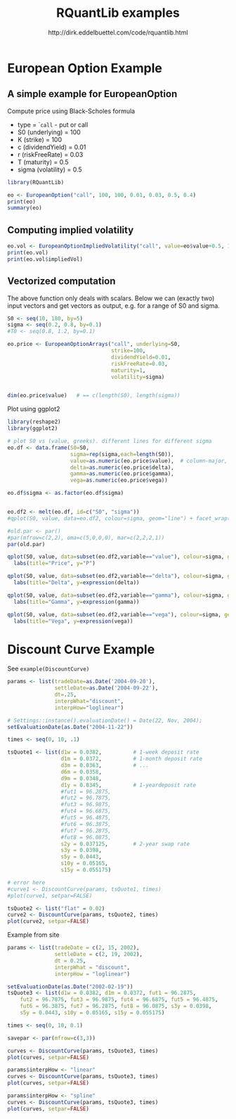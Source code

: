 % RQuantLib examples
% http://dirk.eddelbuettel.com/code/rquantlib.html

European Option Example
=======================

## A simple example for EuropeanOption
Compute price using Black-Scholes formula

* type = ``call` - put or call
* S0 (underlying) = 100
* K (strike) = 100
* c (dividendYield) = 0.01
* r (riskFreeRate) = 0.03
* T (maturity) = 0.5
* sigma (volatility) = 0.5

```{r}
library(RQuantLib)

eo <- EuropeanOption("call", 100, 100, 0.01, 0.03, 0.5, 0.4)
print(eo)
summary(eo)
```

## Computing implied volatility

```{r}
eo.vol <- EuropeanOptionImpliedVolatility("call", value=eo$value+0.5, 100, 100, 0.01, 0.03, 0.5, 0.4)
print(eo.vol)
print(eo.vol$impliedVol)
```

## Vectorized computation
The above function only deals with scalars. Below we can (exactly two) input vectors and get vectors as output, e.g. for a range of S0 and sigma.

```{r}
S0 <- seq(10, 180, by=5)
sigma <- seq(0.2, 0.8, by=0.1)
#T0 <- seq(0.8, 1.2, by=0.1)

eo.price <- EuropeanOptionArrays("call", underlying=S0,
                                 strike=100,
                                 dividendYield=0.01,
                                 riskFreeRate=0.03,
                                 maturity=1,
                                 volatility=sigma)                               


dim(eo.price$value)   # == c(length(S0), length(sigma))
```


Plot using ggplot2

```{r}
library(reshape2)
library(ggplot2)

# plot S0 vs (value, greeks). different lines for different sigma
eo.df <- data.frame(S0=S0,
                    sigma=rep(sigma,each=length(S0)),
                    value=as.numeric(eo.price$value),  # column-major, ok
                    delta=as.numeric(eo.price$delta),
                    gamma=as.numeric(eo.price$gamma),
                    vega=as.numeric(eo.price$vega))

eo.df$sigma <- as.factor(eo.df$sigma)


eo.df2 <- melt(eo.df, id=c("S0", "sigma"))
#qplot(S0, value, data=eo.df2, colour=sigma, geom="line") + facet_wrap(~variable, ncol=2)

#old.par <- par()
#par(mfrow=c(2,2), oma=c(5,0,0,0), mar=c(2,2,2,1))
par(old.par)

qplot(S0, value, data=subset(eo.df2,variable=="value"), colour=sigma, geom="line") +
  labs(title="Price", y="P")

qplot(S0, value, data=subset(eo.df2,variable=="delta"), colour=sigma, geom="line") +
  labs(title="Delta", y=expression(delta))

qplot(S0, value, data=subset(eo.df2,variable=="gamma"), colour=sigma, geom="line") +
  labs(title="Gamma", y=expression(gamma))

qplot(S0, value, data=subset(eo.df2,variable=="vega"), colour=sigma, geom="line") +
  labs(title="Vega", y=expression(vega))
```


Discount Curve Example
======================

See ``example(DiscountCurve)``

```{r}
params <- list(tradeDate=as.Date('2004-09-20'),
               settleDate=as.Date('2004-09-22'),
               dt=.25,
               interpWhat="discount",
               interpHow="loglinear")

# Settings::instance().evaluationDate() = Date(22, Nov, 2004);
setEvaluationDate(as.Date("2004-11-22"))

times <- seq(0, 10, .1)

tsQuote1 <- list(d1w = 0.0382,          # 1-week deposit rate
                 d1m = 0.0372,          # 1-month deposit rate
                 d3m = 0.0363,          # ...
                 d6m = 0.0358,
                 d9m = 0.0348,
                 d1y = 0.0345,          # 1-yeardeposit rate
                 #fut1 = 96.2875,
                 #fut2 = 96.7875,
                 #fut3 = 96.9875,
                 #fut4 = 96.6875,
                 #fut5 = 96.4875,
                 #fut6 = 96.3875,
                 #fut7 = 96.2875,
                 #fut8 = 96.0875,
                 s2y = 0.037125,        # 2-year swap rate
                 s3y = 0.0398,
                 s5y = 0.0443,
                 s10y = 0.05165,
                 s15y = 0.055175)

# error here
#curve1 <- DiscountCurve(params, tsQuote1, times)
#plot(curve1, setpar=FALSE)

tsQuote2 <- list("flat" = 0.02)
curve2 <- DiscountCurve(params, tsQuote2, times)
plot(curve2, setpar=FALSE)
```

Example from site

```{r}
params <- list(tradeDate = c(2, 15, 2002),
               settleDate = c(2, 19, 2002),
               dt = 0.25,
               interpWhat = "discount",
               interpHow = "loglinear")

setEvaluationDate(as.Date("2002-02-19"))
tsQuote3 <- list(d1w = 0.0382, d1m = 0.0372, fut1 = 96.2875,
    fut2 = 96.7875, fut3 = 96.9875, fut4 = 96.6875, fut5 = 96.4875,
    fut6 = 96.3875, fut7 = 96.2875, fut8 = 96.0875, s3y = 0.0398,
    s5y = 0.0443, s10y = 0.05165, s15y = 0.055175)

times <- seq(0, 10, 0.1)

savepar <- par(mfrow=c(3,3))

curves <- DiscountCurve(params, tsQuote3, times)
plot(curves, setpar=FALSE)

params$interpHow <- "linear"
curves <- DiscountCurve(params, tsQuote3, times)
plot(curves, setpar=FALSE)

params$interpHow <- "spline"
curves <- DiscountCurve(params, tsQuote3, times)
plot(curves, setpar=FALSE)

```


